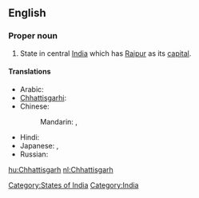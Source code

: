 ==English==
{{wikipedia}}

===Proper noun===
{{en-proper noun}}

# State in central [[India]] which has [[Raipur]] as its [[capital]].

====Translations====
{{trans-top|Chhattisgarh}}
* Arabic: {{t|ar|تشاتيسغار|m|tr=tshatisghaar|sc=Arab}}
* [[Chhattisgarhi]]: {{tø|hne|छत्तीसगढ़}}
* Chinese:
*: Mandarin: {{t|zh|恰蒂斯加爾邦|sc=Hani}},  {{t|zh|恰蒂斯加尔邦|tr=Qiàdìsījiā'ěr-bāng|sc=Hani}}
{{trans-mid}}
* Hindi: {{t|hi|छत्तीसगढ़|tr=chattīsgaṛh|sc=Deva}}
* Japanese: {{t|ja|チャッティースガル州|tr=Chattīsugaru-shū|sc=Jpan}},  {{t|ja|チャッティースガル|tr=Chattīsugaru|sc=Jpan}}
* Russian: {{t|ru|Чхаттисгарх|m|tr=Čxattisgárx|sc=Cyrl}}
{{trans-bottom}}


[[Category:States of India]]
[[Category:India]]

[[hu:Chhattisgarh]]
[[nl:Chhattisgarh]]